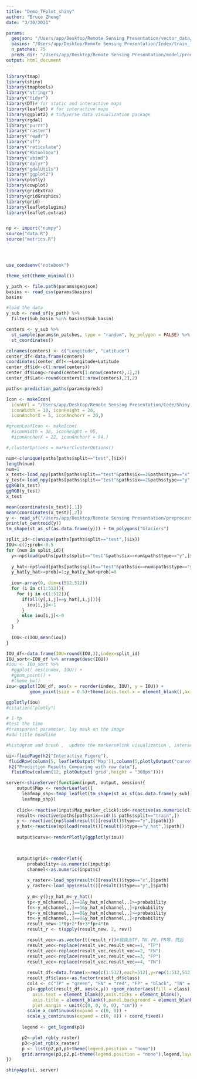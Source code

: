 ```yaml
---
title: "Demo_TFplot_shiny"
author: "Bruce Zheng"
date: "3/30/2021"

params:
  geojson: "/Users/app/Desktop/Remote Sensing Presentation/vector_data/glaciers.geojson"
  basins: "/Users/app/Desktop/Remote Sensing Presentation/Index/train_list-small (1).csv"
  n_patches: 75
  preds_dir: "/Users/app/Desktop/Remote Sensing Presentation/model/preds"
output: html_document
---
```

```r
library(tmap)
library(shiny)
library(tmaptools)
library("stringr")
library("tidyr")
library(DT)# for static and interactive maps
library(leaflet) # for interactive maps
library(ggplot2) # tidyverse data visualization package
library(rgdal)
library("purrr")
library("raster")
library("readr")
library("sf")
library("reticulate")
library("RStoolbox")
library("abind")
library("dplyr")
library("gdalUtils")
library("ggplot2")
library(plotly)
library(cowplot)
library(gridExtra)
library(gridGraphics)
library(grid)
library(leafletplugins)
library(leaflet.extras)


np <- import("numpy")
source("data.R")
source("metrics.R")




use_condaenv("notebook")

theme_set(theme_minimal())


```

```r
y_path <- file.path(params$geojson)
basins <- read_csv(params$basins)
basins
```

```r
#load the data
y_sub <- read_sf(y_path) %>%
  filter(Sub_basin %in% basins$Sub_basin)

centers <- y_sub %>%
  st_sample(params$n_patches, type = "random", by_polygon = FALSE) %>%
  st_coordinates()

colnames(centers) <- c("Longitude", "Latitude")
center_df<-data.frame(centers)
coordinates(center_df)<-~Longitude+Latitude
center_df$id<-c(1:nrow(centers))
center_df$Long<-round(centers[1:nrow(centers),1],2)
center_df$Lat<-round(centers[1:nrow(centers),2],2)

paths<-prediction_paths(params$preds)
```

```r
Icon <- makeIcon(
  iconUrl = "/Users/app/Desktop/Remote Sensing Presentation/Code/Shiny app code/9521617427822_.pic.jpg",
  iconWidth = 10, iconHeight = 20,
  iconAnchorX = 5, iconAnchorY = 20,)

#greenLeafIcon <- makeIcon(
  #iconWidth = 38, iconHeight = 95,
  #iconAnchorX = 22, iconAnchorY = 94,)

#,clusterOptions = markerClusterOptions()

```

```r
num<-c(unique(paths[paths$split=="test",]$ix))
length(num)
num=1
x_test<-load_npy(paths[paths$split=="test"&paths$ix==2&paths$type=="x",]$path)
y_test<-load_npy(paths[paths$split=="test"&paths$ix==2&paths$type=="y",]$path)
ggRGB(x_test)
ggRGB(y_test)
x_test

mean(coordinates(x_test)[,1])
mean(coordinates(x_test)[,2])
y <- read_sf("/Users/app/Desktop/Remote Sensing Presentation/preprocessed/train/geo-2.geojson")
print(st_centroid(y))
tm_shape(st_as_sf(as.data.frame(y))) + tm_polygons("Glaciers")
```

```r
split_id<-c(unique(paths[paths$split=="test",]$ix))
IOU<-c();prob<-0.5
for (num in split_id){
  y<-np$load(paths[paths$split=="test"&paths$ix==num&paths$type=="y",]$path)
  
  y_hat<-np$load(paths[paths$split=="test"&paths$ix==num&paths$type=="y_hat",]$path)
  y_hat[y_hat>=prob]=1;y_hat[y_hat<prob]=0
  
  iou<-array(0, dim=c(512,512))
  for (i in c(1:512)){
    for (j in c(1:512)){
      if(all(y[,i,j]==y_hat[,i,j])){
        iou[i,j]<-1
      }
      else iou[i,j]<-0
    }
  }
  
  IOU<-c(IOU,mean(iou))
}

IOU_df<-data.frame(IOU=round(IOU,3),index=split_id)
IOU_sort<-IOU_df %>% arrange(desc(IOU))
#iou <- IOU_sort %>%
  #ggplot( aes(index, IOU)) +
  #geom_point() +
  #theme_bw()
iou<-ggplot(IOU_df, aes(x = reorder(index, IOU), y = IOU)) +
         geom_point(size = 0.5)+theme(axis.text.x = element_blank(),axis.title.y = element_text(size =8),axis.title.x = element_text(size =8))

ggplotly(iou)
#citation("plotly")

```

```r
# 1-tp
#test the time
#transparent parameter, lay mask on the image
#add title headline

#histogram and brush ,  update the markers#link visualization , interactive linking, coordinates

```

```r

ui<-fluidPage(h2("Interactive Figure"),
 fluidRow(column(5, leafletOutput('Map')),column(5,plotlyOutput("curve")),column(2,  selectInput("c", "Channel", c(1,2,3))),column(2,  sliderInput("p", "Threshold Probability", value = 0.5, min = 0, max = 1))),
 h2("Prediction Results Comparing with raw data"),
  fluidRow(column(12, plotOutput('grid',height = "300px"))))

```

```r
server<-shinyServer(function(input, output, session){
    output$Map <- renderLeaflet({
      leafmap_shp<-tmap_leaflet(tm_shape(st_as_sf(as.data.frame(y_sub))) + tm_polygons("Glaciers") + tm_facets(nrow = 1, sync = TRUE))%>% addMarkers(center_df$Long,center_df$Lat,popup=paste("ID:",center_df$id,"<br>","Longitude:", center_df$Long, "<br>","Latitude:", center_df$Lat), label =center_df$id,group = 'id', layerId = center_df$id,icon = Icon) %>% addSearchMarker('id', position = 'topleft', propertyName = center_df$id) 
      leafmap_shp})
  
    click<-reactive(input$Map_marker_click);id<-reactive(as.numeric(click()$id))
    result<-reactive(paths[paths$ix==id()& paths$split=="train",])
    y <- reactive({np$load(result()[result()$type=="y",]$path)})
    y_hat<-reactive(np$load(result()[result()$type=="y_hat",]$path))
    
    output$curve<-renderPlotly(ggplotly(iou))


    
    output$grid<-renderPlot({
        probability<-as.numeric(input$p)
        channel<-as.numeric(input$c)
        
        x_raster<-load_npy(result()[result()$type=="x",]$path)
        y_raster<-load_npy(result()[result()$type=="y",]$path)
        
        y_m<-y();y_hat_m<-y_hat()
        tp<-y_m[channel,,]==1&y_hat_m[channel,,]>=probability
        fn<-y_m[channel,,]==1&y_hat_m[channel,,]<probability
        fp<-y_m[channel,,]==0&y_hat_m[channel,,]>=probability
        tn<-y_m[channel,,]==0&y_hat_m[channel,,]<probability
        result_new<-1*tp+2*fn+3*fp+4*tn
        result_r <- t(apply(result_new, 2, rev))

        result_vec<-as.vector(t(result_r))#替换为TP，TN，PF，PN等，然后
        result_vec<-replace(result_vec,result_vec==1, "TP")
        result_vec<-replace(result_vec,result_vec==2, "FN")
        result_vec<-replace(result_vec,result_vec==3, "FP")
        result_vec<-replace(result_vec,result_vec==4, "TN")
    
        result_df<-data.frame(x=rep(c(1:512),each=512),y=rep(1:512,512),class=result_vec)
        result_df$class<-as.factor(result_df$class)
        cols <- c("TP" = "green", "FN" = "red", "FP" = "black", "TN" = "white")
        p1<-ggplot(result_df, aes(x,y)) +geom_raster(aes(fill = class))+scale_fill_manual(values=cols)+theme(
          axis.text = element_blank(),axis.ticks = element_blank(),
          axis.title = element_blank(),panel.background = element_blank(),
          plot.margin = unit(c(0, 0, 0, 0), "cm")) +
        scale_x_continuous(expand = c(0, 0)) +
        scale_y_continuous(expand = c(0, 0)) + coord_fixed() 
    
      legend <- get_legend(p1)

      p2<-plot_rgb(y_raster)
      p3<-plot_rgb(x_raster)
      p <- list(p2,p3,p1+theme(legend.position = "none"))
      grid.arrange(p3,p2,p1+theme(legend.position = "none"),legend,layout_matrix=rbind(c(1,1,1,1,2,2,2,2,3,3,3,3,4)))})
})

shinyApp(ui, server)


```

```r


```



